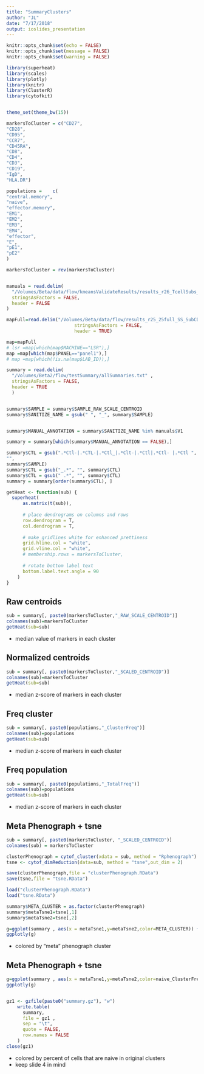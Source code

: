 ```yaml
---
title: "SummaryClusters"
author: "JL"
date: "7/17/2018"
output: ioslides_presentation
---
```


```r
knitr::opts_chunk$set(echo = FALSE)
knitr::opts_chunk$set(message = FALSE)
knitr::opts_chunk$set(warning = FALSE)

library(superheat)
library(scales)
library(plotly)
library(knitr)
library(ClusterR)
library(cytofkit)


theme_set(theme_bw(15))

markersToCluster = c("CD27",
"CD28",
"CD95",
"CCR7",
"CD45RA",
"CD8",
"CD4",
"CD3",
"CD19",
"IgD",
"HLA.DR")

populations =    c(
"central.memory",
"naive",
"effector.memory",
"EM1",
"EM2",
"EM3",
"EM4",
"effector",
"E",
"pE1",
"pE2"
)

markersToCluster = rev(markersToCluster)


manuals = read.delim(
  "/Volumes/Beta/data/flow/kmeansValidateResults/results_r26_TcellSubs_Kmeans_wsp_v8/r26_v3_Manual_Samples.txt",
  stringsAsFactors = FALSE,
  header = FALSE
)

mapFull=read.delim("/Volumes/Beta/data/flow/results_r25_25full_SS_SubCD8_SCD14_Manuals/FULL/all.totalCellCounts.metrics.format.txt",
                         stringsAsFactors = FALSE,
                         header = TRUE)

map=mapFull  
# lsr =map[which(map$MACHINE=="LSR"),]   
map =map[which(map$PANEL=="panel1"),]
# map =map[which(!is.na(map$LAB_ID)),]

summary = read.delim(
  "/Volumes/Beta2/flow/testSummary/allSummaries.txt" ,
  stringsAsFactors = FALSE,
  header = TRUE
  )


summary$SAMPLE = summary$SAMPLE_RAW_SCALE_CENTROID
summary$SANITIZE_NAME = gsub(" ", "_", summary$SAMPLE)


summary$MANUAL_ANNOTATION = summary$SANITIZE_NAME %in% manuals$V1

summary = summary[which(summary$MANUAL_ANNOTATION == FALSE),]

summary$CTL = gsub(".*Ctl-|.*CTL-|.*Ctl_|.*Clt-|.*Ctl|.*Ctl- |.*Ctl ",
"",
summary$SAMPLE)
summary$CTL = gsub("_.*", "", summary$CTL)
summary$CTL = gsub(" .*", "", summary$CTL)
summary = summary[order(summary$CTL), ]

getHeat <- function(sub) {
  superheat(
      as.matrix(t(sub)),
      
      # place dendrograms on columns and rows
      row.dendrogram = T,
      col.dendrogram = T,
      
      # make gridlines white for enhanced prettiness
      grid.hline.col = "white",
      grid.vline.col = "white",
      # membership.rows = markersToCluster,
      
      # rotate bottom label text
      bottom.label.text.angle = 90
    )
}


```

## Raw centroids

```r

sub = summary[, paste0(markersToCluster,"_RAW_SCALE_CENTROID")]
colnames(sub)=markersToCluster
getHeat(sub=sub)
```

- median value of markers in each cluster

## Normalized centroids

```r

sub = summary[, paste0(markersToCluster,"_SCALED_CENTROID")]
colnames(sub)=markersToCluster
getHeat(sub=sub)

```

- median z-score of markers in each cluster


## Freq cluster

```r

sub = summary[, paste0(populations,"_ClusterFreq")]
colnames(sub)=populations
getHeat(sub=sub)

```

- median z-score of markers in each cluster


## Freq population

```r

sub = summary[, paste0(populations,"_TotalFreq")]
colnames(sub)=populations
getHeat(sub=sub)

```

- median z-score of markers in each cluster


## Meta Phenograph + tsne

```r
sub = summary[, paste0(markersToCluster, "_SCALED_CENTROID")]
colnames(sub) = markersToCluster
```

```r
clusterPhenograph = cytof_cluster(xdata = sub, method = "Rphenograph")
tsne <- cytof_dimReduction(data=sub, method = "tsne",out_dim = 2)

save(clusterPhenograph,file = "clusterPhenograph.RData")
save(tsne,file = "tsne.RData")

```

```r
load("clusterPhenograph.RData")
load("tsne.RData")

summary$META_CLUSTER = as.factor(clusterPhenograph)
summary$metaTsne1=tsne[,1]
summary$metaTsne2=tsne[,2]

g=ggplot(summary , aes(x = metaTsne1,y=metaTsne2,color=META_CLUSTER)) +geom_point()+ theme(legend.position="none")
ggplotly(g)

```

- colored by "meta" phenograph cluster

## Meta Phenograph + tsne

```r
g=ggplot(summary , aes(x = metaTsne1,y=metaTsne2,color=naive_ClusterFreq)) +geom_point()+ theme(legend.position="none")
ggplotly(g)


gz1 <- gzfile(paste0("summary.gz"), "w")
    write.table(
      summary,
      file = gz1 ,
      sep = "\t",
      quote = FALSE,
      row.names = FALSE
    )
close(gz1)

```

- colored by percent of cells that are naive in original clusters
- keep slide 4 in mind